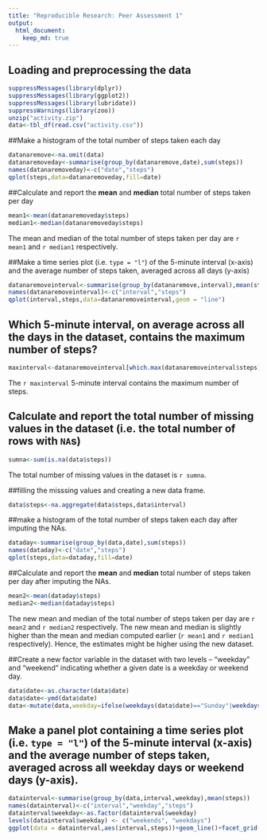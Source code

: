```yaml
---
title: "Reproducible Research: Peer Assessment 1"
output: 
  html_document:
    keep_md: true
---
```

## Loading and preprocessing the data
```r
suppressMessages(library(dplyr))
suppressMessages(library(ggplot2))
suppressMessages(library(lubridate))
suppressWarnings(library(zoo))
unzip("activity.zip")
data<-tbl_df(read.csv("activity.csv"))
```

##Make a histogram of the total number of steps taken each day
```r
datanaremove<-na.omit(data)
datanaremoveday<-summarise(group_by(datanaremove,date),sum(steps))
names(datanaremoveday)<-c("date","steps")
qplot(steps,data=datanaremoveday,fill=date)
```

##Calculate and report the **mean** and **median** total number of steps taken per day
```r
mean1<-mean(datanaremoveday$steps)
median1<-median(datanaremoveday$steps)
```
The mean and median of the total number of steps taken per day are `r mean1` and `r median1` respectively.

##Make a time series plot (i.e. `type = "l"`) of the 5-minute interval (x-axis) and the average number of steps taken, averaged across all days (y-axis)
```r
datanaremoveinterval<-summarise(group_by(datanaremove,interval),mean(steps))
names(datanaremoveinterval)<-c("interval","steps")
qplot(interval,steps,data=datanaremoveinterval,geom = "line")
```

## Which 5-minute interval, on average across all the days in the dataset, contains the maximum number of steps?
```r
maxinterval<-datanaremoveinterval[which.max(datanaremoveinterval$steps),1]
```
The `r maxinterval` 5-minute interval contains the maximum number of steps.

## Calculate and report the total number of missing values in the dataset (i.e. the total number of rows with `NA`s)
```r
sumna<-sum(is.na(data$steps))
```
The total number of missing values in the dataset is `r sumna`.

##filling the misssing values and creating a new data frame.
```r
data$steps<-na.aggregate(data$steps,data$interval)
```

##make a histogram of the total number of steps taken each day after imputing the NAs.
```r
dataday<-summarise(group_by(data,date),sum(steps))
names(dataday)<-c("date","steps")
qplot(steps,data=dataday,fill=date)
```

##Calculate and report the **mean** and **median** total number of steps taken per day after imputing the NAs.
```r
mean2<-mean(dataday$steps)
median2<-median(dataday$steps)
```
The new mean and median of the total number of steps taken per day are `r mean2` and `r median2` respectively. The new mean and median is slightly higher than the mean and median computed earlier (`r mean1` and `r median1` respectively). Hence, the estimates might be higher using the new dataset.

##Create a new factor variable in the dataset with two levels -- "weekday" and "weekend" indicating whether a given date is a weekday or weekend day.
```r
data$date<-as.character(data$date)
data$date<-ymd(data$date)
data<-mutate(data,weekday=ifelse(weekdays(data$date)=="Sunday"|weekdays(data$date)=="Saturday",0,1))
```

## Make a panel plot containing a time series plot (i.e. `type = "l"`) of the 5-minute interval (x-axis) and the average number of steps taken, averaged across all weekday days or weekend days (y-axis).
```r
datainterval<-summarise(group_by(data,interval,weekday),mean(steps))
names(datainterval)<-c("interval","weekday","steps")
datainterval$weekday<-as.factor(datainterval$weekday)
levels(datainterval$weekday) <- c("weekends", "weekdays")
ggplot(data = datainterval,aes(interval,steps))+geom_line()+facet_grid(weekday~.)
```